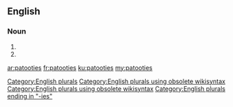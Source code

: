 ==English==

===Noun===
{{head|en}}

# {{plural of|patootie}}
# {{plural of|patooty}}

[[Category:English plurals]][[Category:English plurals using obsolete wikisyntax]][[Category:English plurals using obsolete wikisyntax]]
[[Category:English plurals ending in "-ies"]]

[[ar:patooties]]
[[fr:patooties]]
[[ku:patooties]]
[[my:patooties]]